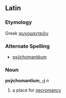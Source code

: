 ==Latin==
===Etymology===
Greek [[ψυχομαντει̂ον]]
===Alternate Spelling===
*[[[psychomanteum|psȳchomantēum]]

===Noun===
'''psȳchomantīum, [[Wiktionary Appendix:Latin second declension|-i]]''' ''n''

#a place for [[necromancy]]